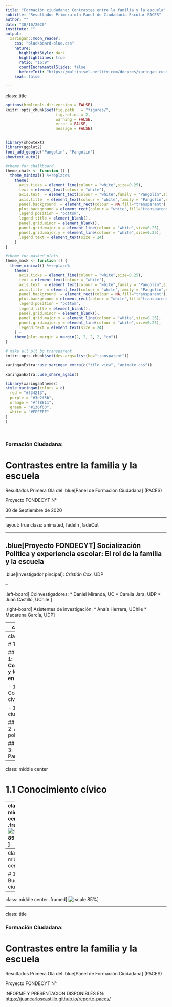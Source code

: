 ---
title: "Formación ciudadana: Contrastes entre la familia y la escuela"
subtitle: "Resultados Primera ola Panel de Ciudadanía Escolar PACES"
author: ""
date: "30/10/2020"
institute: ""
output:
  xaringan::moon_reader:
    css: "blackboard-blue.css"
    nature:
      highlightStyle: dark
      highlightLines: true
      ratio: "16:9"
      countIncrementalSlides: false    
      beforeInit: "https://multinivel.netlify.com/docpres/xaringan_custom/macros.js"
    seal: false

---

class: title

```{r setup, include=FALSE}
options(htmltools.dir.version = FALSE)
knitr::opts_chunk$set(fig.path   = "figures/",
                      fig.retina = 2,
                      warning = FALSE,
                      error = FALSE,
                      message = FALSE)


library(showtext)
library(ggplot2)
font_add_google("Pangolin", "Pangolin")
showtext_auto()

#theme for chalkboard
theme_chalk <- function () { 
  theme_minimal() %+replace% 
    theme(
      axis.ticks = element_line(colour = "white",size=0.25),
      text = element_text(colour = "white"),
      axis.text  = element_text(colour = "white",family = "Pangolin",size=18),
      axis.title  = element_text(colour = "white",family = "Pangolin",size=24),
      panel.background  = element_rect(colour = NA,fill="transparent"),
      plot.background = element_rect(colour = "white",fill="transparent"),
      legend.position = "bottom",
      legend.title = element_blank(),
      panel.grid.minor = element_blank(),
      panel.grid.major.x = element_line(colour = "white",size=0.25),
      panel.grid.major.y = element_line(colour = "white",size=0.25),
      legend.text = element_text(size = 24)
    )
}

#theme for masked plots
theme_mask <- function () { 
  theme_minimal() %+replace% 
    theme(
      axis.ticks = element_line(colour = "white",size=0.25),
      text = element_text(colour = "white"),
      axis.text  = element_text(colour = "white",family = "Pangolin",size=18),
      axis.title  = element_text(colour = "white",family = "Pangolin",size=24),
      panel.background  = element_rect(colour = NA,fill="transparent"),
      plot.background = element_rect(colour = "white",fill="transparent"),
      legend.position = "bottom",
      legend.title = element_blank(),
      panel.grid.minor = element_blank(),
      panel.grid.major.x = element_line(colour = "white",size=0.25),
      panel.grid.major.y = element_line(colour = "white",size=0.25),
      legend.text = element_text(size = 24)
    ) + 
    theme(plot.margin = margin(2, 2, 2, 2, "cm"))
}

# make all plt bg transparent
knitr::opts_chunk$set(dev.args=list(bg="transparent"))
```

```{r xaringanExtra, echo=FALSE}
xaringanExtra::use_xaringan_extra(c("tile_view", "animate_css"))

```

```{r xaringanExtra-share-again, echo=FALSE}
xaringanExtra::use_share_again()
```

```{r xaringan-themer, include=FALSE, warning=FALSE}
library(xaringanthemer)
style_xaringan(colors = c(
  red = "#f34213",
  purple = "#3e2f5b",
  orange = "#ff8811",
  green = "#136f63",
  white = "#FFFFFF"
)
)
  
  
```



### Formación Ciudadana:
# Contrastes entre la familia y la escuela

Resultados Primera Ola del .blue[Panel de Formación Ciudadana] (PACES)

Proyecto FONDECYT N°

30 de Septiembre de 2020

---

layout: true
class: animated, fadeIn ,fadeOut

---

## .blue[Proyecto FONDECYT] Socialización Política y experiencia escolar: El rol de la familia y la escuela

.blue[Investigador pincipal]: *Cristián Cox*, UDP

--

.left-board[
Coinvestigadores:
  * Daniel Miranda, UC
  * Camila Jara, UDP
  * Juan Castillo, UChile
  ]

.right-board[
Asistentes de investigación:
* Anaís Herrera, UChile
* Macarena García, UDP
]


---
class: blue

# **Temas**


## - Módulo 1: Conocimiento y formación en la escuela 

## - Módulo 2: Actitudes políticas

## - Módulo 3: Participación


---
class: blue

# **Temas**


## - **Módulo 1: Conocimiento y formación en la escuela** 

  - 1.1 Conocimiento cívico
  
  - 1.2 Buena ciudadanía


## - Módulo 2: Actitudes políticas

## - Módulo 3: Participación

---
class: middle center

# 1.1 Conocimiento cívico


---
class: middle center
.framed[
![:scale 85%](https://juancarloscastillo.github.io/reporte-paces/images/ccivico_1.png)
]

---
class: middle center

# 1.2 Buena ciudadanía


---

class: middle center
.framed[
![:scale 85%](https://juancarloscastillo.github.io/reporte-paces/images/graph_for_ciud1.png)
]


---
class: title

### Formación Ciudadana:
# Contrastes entre la familia y la escuela

Resultados Primera Ola del .blue[Panel de Formación Ciudadana] (PACES)

Proyecto FONDECYT N°

INFORME Y PRESENTACION DISPONIBLES EN:
[https://juancarloscastillo.github.io/reporte-paces/](https://juancarloscastillo.github.io/reporte-paces/)

